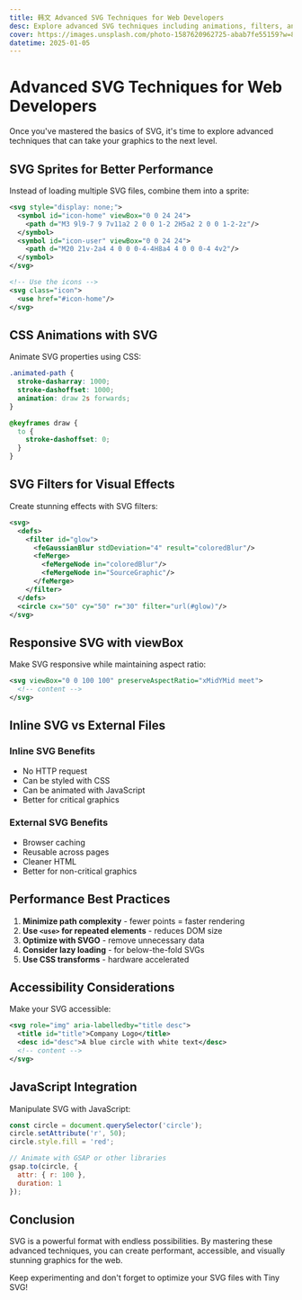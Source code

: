 ```yaml
---
title: 韩文 Advanced SVG Techniques for Web Developers
desc: Explore advanced SVG techniques including animations, filters, and performance optimization
cover: https://images.unsplash.com/photo-1587620962725-abab7fe55159?w=800&h=400&fit=crop
datetime: 2025-01-05
---
```


# Advanced SVG Techniques for Web Developers

Once you've mastered the basics of SVG, it's time to explore advanced techniques that can take your graphics to the next level.

## SVG Sprites for Better Performance

Instead of loading multiple SVG files, combine them into a sprite:

```xml
<svg style="display: none;">
  <symbol id="icon-home" viewBox="0 0 24 24">
    <path d="M3 9l9-7 9 7v11a2 2 0 0 1-2 2H5a2 2 0 0 1-2-2z"/>
  </symbol>
  <symbol id="icon-user" viewBox="0 0 24 24">
    <path d="M20 21v-2a4 4 0 0 0-4-4H8a4 4 0 0 0-4 4v2"/>
  </symbol>
</svg>

<!-- Use the icons -->
<svg class="icon">
  <use href="#icon-home"/>
</svg>
```

## CSS Animations with SVG

Animate SVG properties using CSS:

```css
.animated-path {
  stroke-dasharray: 1000;
  stroke-dashoffset: 1000;
  animation: draw 2s forwards;
}

@keyframes draw {
  to {
    stroke-dashoffset: 0;
  }
}
```

## SVG Filters for Visual Effects

Create stunning effects with SVG filters:

```xml
<svg>
  <defs>
    <filter id="glow">
      <feGaussianBlur stdDeviation="4" result="coloredBlur"/>
      <feMerge>
        <feMergeNode in="coloredBlur"/>
        <feMergeNode in="SourceGraphic"/>
      </feMerge>
    </filter>
  </defs>
  <circle cx="50" cy="50" r="30" filter="url(#glow)"/>
</svg>
```

## Responsive SVG with viewBox

Make SVG responsive while maintaining aspect ratio:

```xml
<svg viewBox="0 0 100 100" preserveAspectRatio="xMidYMid meet">
  <!-- content -->
</svg>
```

## Inline SVG vs External Files

### Inline SVG Benefits

- No HTTP request
- Can be styled with CSS
- Can be animated with JavaScript
- Better for critical graphics

### External SVG Benefits

- Browser caching
- Reusable across pages
- Cleaner HTML
- Better for non-critical graphics

## Performance Best Practices

1. **Minimize path complexity** - fewer points = faster rendering
2. **Use `<use>` for repeated elements** - reduces DOM size
3. **Optimize with SVGO** - remove unnecessary data
4. **Consider lazy loading** - for below-the-fold SVGs
5. **Use CSS transforms** - hardware accelerated

## Accessibility Considerations

Make your SVG accessible:

```xml
<svg role="img" aria-labelledby="title desc">
  <title id="title">Company Logo</title>
  <desc id="desc">A blue circle with white text</desc>
  <!-- content -->
</svg>
```

## JavaScript Integration

Manipulate SVG with JavaScript:

```javascript
const circle = document.querySelector('circle');
circle.setAttribute('r', 50);
circle.style.fill = 'red';

// Animate with GSAP or other libraries
gsap.to(circle, {
  attr: { r: 100 },
  duration: 1
});
```

## Conclusion

SVG is a powerful format with endless possibilities. By mastering these advanced techniques, you can create performant, accessible, and visually stunning graphics for the web.

Keep experimenting and don't forget to optimize your SVG files with Tiny SVG!
